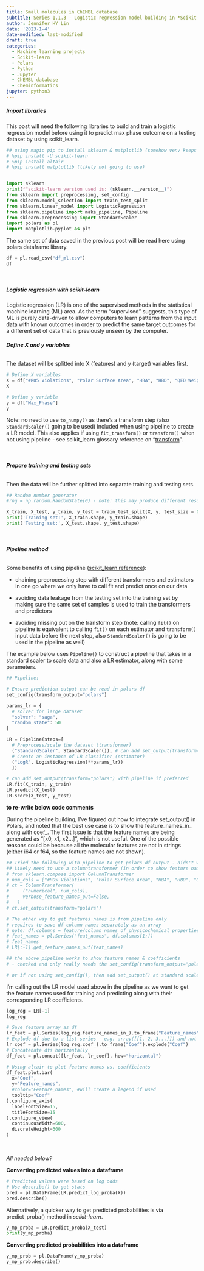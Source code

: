 ```yaml
---
title: Small molecules in ChEMBL database
subtitle: Series 1.1.3 - Logistic regression model building in *Scikit-learn*
author: Jennifer HY Lin
date: '2023-1-4'
date-modified: last-modified
draft: true
categories:
  - Machine learning projects
  - Scikit-learn
  - Polars
  - Python
  - Jupyter
  - ChEMBL database
  - Cheminformatics
jupyter: python3
---
```


##### **Import libraries**

This post will need the following libraries to build and train a logistic regression model before using it to predict max phase outcome on a testing dataset by using scikit_learn.

```python
## using magic pip to install sklearn & matplotlib (somehow venv keeps switching off in vscode...)
# %pip install -U scikit-learn
# %pip install altair
# %pip install matplotlib (likely not going to use)


import sklearn
print(f"scikit-learn version used is: {sklearn.__version__}")
from sklearn import preprocessing, set_config
from sklearn.model_selection import train_test_split
from sklearn.linear_model import LogisticRegression
from sklearn.pipeline import make_pipeline, Pipeline
from sklearn.preprocessing import StandardScaler
import polars as pl
import matplotlib.pyplot as plt
```

The same set of data saved in the previous post will be read here using polars dataframe library.

```python
df = pl.read_csv("df_ml.csv")
df
```

<br>

##### **Logistic regression with *scikit-learn***

Logistic regression (LR) is one of the supervised methods in the statistical machine learning (ML) area. As the term "supervised" suggests, this type of ML is purely data-driven to allow computers to learn patterns from the input data with known outcomes in order to predict the same target outcomes for a different set of data that is previously unseen by the computer.

###### **Define X and y variables**

The dataset will be splitted into X (features) and y (target) variables first.

```python
# Define X variables
X = df["#RO5 Violations", "Polar Surface Area", "HBA", "HBD", "QED Weighted", "CX LogP", "CX LogD", "Heavy Atoms"]
X
```

```python
# Define y variable
y = df["Max_Phase"]
y
```

Note: no need to use `to_numpy()` as there's a transform step (also `StandardScaler()` going to be used) included when using pipeline to create a LR model. This also applies if using `fit_transform()` or `transform()` when not using pipeline - see scikit_learn glossary reference on "[transform](https://scikit-learn.org/stable/glossary.html#term-transform)".

<br>

###### **Prepare training and testing sets**

Then the data will be further splitted into separate training and testing sets.

```python
## Random number generator
#rng = np.random.RandomState(0) - note: this may produce different result each time

X_train, X_test, y_train, y_test = train_test_split(X, y, test_size = 0.2, random_state = 50)
print('Training set:', X_train.shape, y_train.shape)
print('Testing set:', X_test.shape, y_test.shape)
```

<br>

###### **Pipeline method**

Some benefits of using pipeline ([scikit_learn reference](https://scikit-learn.org/stable/modules/compose.html#pipeline-chaining-estimators)):

- chaining preprocessing step with different transformers and estimators in one go where we only have to call fit and predict once on our data 

- avoiding data leakage from the testing set into the training set by making sure the same set of samples is used to train the transformers and predictors 

- avoiding missing out on the transform step (note: calling `fit()` on pipeline is equivalent to calling `fit()` on each estimator and `transform()` input data before the next step, also `StandardScaler()` is going to be used in the pipeline as well)

The example below uses `Pipeline()` to construct a pipeline that takes in a standard scaler to scale data and also a LR estimator, along with some parameters.

```python
## Pipeline:

# Ensure prediction output can be read in polars df
set_config(transform_output="polars")

params_lr = {
  # solver for large dataset
  "solver": "saga",
  "random_state": 50
}

LR = Pipeline(steps=[
  # Preprocess/scale the dataset (transformer)
  ("StandardScaler", StandardScaler()), # can add set_output(transform="polars") with standard scaler if preferred 
  # Create an instance of LR classifier (estimator)
  ("LogR", LogisticRegression(**params_lr))
  ])

# can add set_output(transform="polars") with pipeline if preferred
LR.fit(X_train, y_train)
LR.predict(X_test)
LR.score(X_test, y_test)
```

**to re-write below code comments**

During the pipeline building, I've figured out how to integrate set_output() in Polars, and noted that the best use case is to show the feature_names_in_ along with coef_. The first issue is that the feature names are being generated as "[x0, x1, x2...]", which is not useful. One of the possible reasons could be because all the molecular features are not in strings (either i64 or f64, so the feature names are not shown).

```python
## Tried the following with pipeline to get polars df output - didn't work as well as expected
## Likely need to use a columntransformer (in order to show feature names) - https://scikit-learn.org/stable/modules/generated/sklearn.compose.ColumnTransformer.html
# from sklearn.compose import ColumnTransformer
# num_cols = ["#RO5 Violations", "Polar Surface Area", "HBA", "HBD", "QED Weighted", "CX LogP", "CX LogD", "Heavy Atoms"]
# ct = ColumnTransformer(
#     ("numerical", num_cols),
#     verbose_feature_names_out=False,
#   )
# ct.set_output(transform="polars")

# The other way to get features names is from pipeline only
# requires to save df column names separately as an array
# note: df.columns = feature/column names of physicochemical properties
# feat_names = pl.Series("feat_names", df.columns[1:])
# feat_names
# LR[:-1].get_feature_names_out(feat_names)

## the above pipeline works to show feature names & coefficients
# - checked and only really needs the set_config(transform_output="polars") before the pipeline code

# or if not using set_config(), then add set_output() at standard scaler part or with the pipeline (so 3 options there)
```

I'm calling out the LR model used above in the pipeline as we want to get the feature names used for training and predicting along with their corresponding LR coefficients.

```python
log_reg = LR[-1]
log_reg
```

```python
# Save feature array as df
lr_feat = pl.Series(log_reg.feature_names_in_).to_frame("Feature_names")
# Explode df due to a list series - e.g. array([[1, 2, 3...]]) and not array([1, 2, 3...])
lr_coef = pl.Series(log_reg.coef_).to_frame("Coef").explode("Coef")
# Concatenate dfs horizontally
df_feat = pl.concat([lr_feat, lr_coef], how="horizontal")

# Using altair to plot feature names vs. coefficients 
df_feat.plot.bar(
  x="Coef", 
  y="Feature_names", 
  #color="Feature_names", #will create a legend if used
  tooltip="Coef"
).configure_axis(
  labelFontSize=15,
  titleFontSize=15
).configure_view(
  continuousWidth=600,
  discreteHeight=300
)
```

<br>

*All needed below?*

**Converting predicted values into a dataframe**

```python
# Predicted values were based on log odds
# Use describe() to get stats
pred = pl.DataFrame(LR.predict_log_proba(X))
pred.describe()
```

Alternatively, a quicker way to get predicted probabilities is via predict_proba() method in *scikit-learn*.

```python
y_mp_proba = LR.predict_proba(X_test)
print(y_mp_proba)
```

**Converting predicted probabilities into a dataframe**

```python
y_mp_prob = pl.DataFrame(y_mp_proba)
y_mp_prob.describe()
```